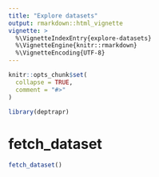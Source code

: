 ```yaml
---
title: "Explore datasets"
output: rmarkdown::html_vignette
vignette: >
  %\VignetteIndexEntry{explore-datasets}
  %\VignetteEngine{knitr::rmarkdown}
  %\VignetteEncoding{UTF-8}
---
```


```r
knitr::opts_chunk$set(
  collapse = TRUE,
  comment = "#>"
)
```

```r
library(deptrapr)
```

<!-- WARNING - This vignette is generated by {fusen} from dev/flat_minimal.Rmd: do not edit by hand -->

<!--
 You need to run the 'description' chunk in the '0-dev_history.Rmd' file before continuing your code there.
-->


# fetch_dataset

```r
fetch_dataset()
```

